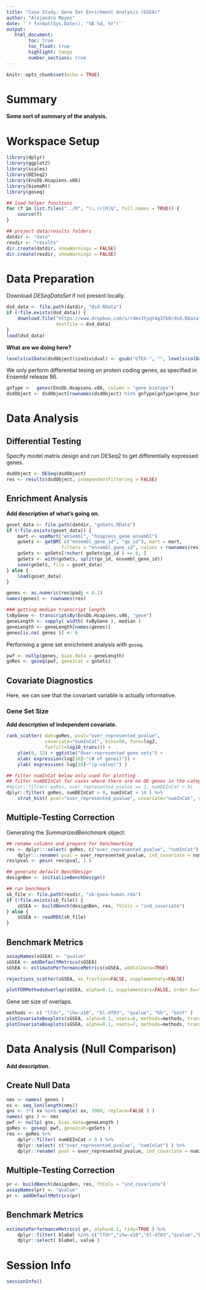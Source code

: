 ```yaml
---
title: "Case Study: Gene Set Enrichment Analysis (GSEA)"
author: "Alejandro Reyes"
date: '`r format(Sys.Date(), "%B %d, %Y")`'
output: 
   html_document:
        toc: true
        toc_float: true
        highlight: tango
        number_sections: true
---
```


```r
knitr::opts_chunk$set(echo = TRUE)
```

# Summary

**Some sort of summary of the analysis.**

# Workspace Setup

```r
library(dplyr)
library(ggplot2)
library(scales)
library(DESeq2)
library(EnsDb.Hsapiens.v86)
library(biomaRt)
library(goseq)

## load helper functions
for (f in list.files("../R", "\\.(r|R)$", full.names = TRUE)) {
    source(f)
}

## project data/results folders
datdir <- "data"
resdir <- "results"
dir.create(datdir, showWarnings = FALSE)
dir.create(resdir, showWarnings = FALSE)
```


# Data Preparation

Download *DESeqDataSet* if not present locally.
	    
```r
dsd_data <- file.path(datdir, "dsd.RData")
if (!file.exists(dsd_data)) {
    download.file("https://www.dropbox.com/s/rdmv3tyqt4g37b0/dsd.RData?dl=1",
                  destfile = dsd_data)
}
load(dsd_data)
```

**What are we doing here?**

```r
levels(colData(dsdObject)$individual) <- gsub("GTEX-", "", levels(colData(dsdObject)$individual))
```

We only perform differential tesing on protein coding genes, as specified in Ensembl release 86. 

```r
gnType <-  genes(EnsDb.Hsapiens.v86, column = "gene_biotype")
dsdObject <- dsdObject[rownames(dsdObject) %in% gnType[gnType$gene_biotype == "protein_coding"]$gene_id, ]
```

# Data Analysis

## Differential Testing 

Specify model matrix design and run DESeq2 to get differentially expressed genes. 

```r
dsdObject <- DESeq(dsdObject)
res <- results(dsdObject, independentFiltering = FALSE)
```

## Enrichment Analysis

**Add description of what's going on.**

```r
goset_data <- file.path(datdir, "goSets.RData")
if (!file.exists(goset_data)) {
    mart <- useMart("ensembl", "hsapiens_gene_ensembl")
    goSets <- getBM( c("ensembl_gene_id", "go_id"), mart = mart,
                    filters = "ensembl_gene_id", values = rownames(res))
    goSets <- goSets[!nchar( goSets$go_id ) == 0, ]
    goSets <- with(goSets, split(go_id, ensembl_gene_id))
    save(goSets, file = goset_data)
} else {
    load(goset_data)
}

genes <- as.numeric(res$padj < 0.1)
names(genes) <- rownames(res)

### getting median transcript length
txByGene <- transcriptsBy(EnsDb.Hsapiens.v86, "gene")
geneLength <- sapply( width( txByGene ), median )
geneLength <- geneLength[names(genes)]
genes[is.na( genes )] <- 0
```

Performing a gene set enrichment analysis with `goseq`.

```r
pwf <- nullp(genes, bias.data = geneLength)
goRes <- goseq(pwf, gene2cat = goSets)
```

## Covariate Diagnostics

Here, we can see that the covariant variable is actually informative.

### Gene Set Size

**Add description of independent covariate.**

```r
rank_scatter( dat=goRes, pval="over_represented_pvalue", 
              covariate="numInCat", bins=50, funx=log2, 
              funfill=log10_trans()) +
    ylim(0, 12) + ggtitle("Over-represented gene sets") +
    xlab( expression(log[10]~"(# of genes)")) +
    ylab( expression(-log[10]~"(p-value)") ) 

```

```r
## filter numInCat below only used for plotting
## filter numDEInCat for cases where there are no DE genes in the category (these are actually not tested)
#dplyr::filter( goRes, over_represented_pvalue == 1, numDEInCat > 0)
dplyr::filter( goRes, numDEInCat > 0, numInCat > 10 ) %>%
    strat_hist( pval="over_represented_pvalue", covariate="numInCat", maxy=10)
```
 
## Multiple-Testing Correction

Generating the *SummarizedBenchmark* object:
 
```r
## rename columns and prepare for benchmarking
res <- dplyr:::select( goRes, c("over_represented_pvalue", "numInCat") ) %>%
    dplyr:::rename( pval = over_represented_pvalue, ind_covariate = numInCat )
res$pval <- pmin( res$pval, 1 )

## generate default BenchDesign
designBen <- initializeBenchDesign()

## run benchmark
sb_file <- file.path(resdir, "sb-gsea-human.rda")
if (!file.exists(sb_file)) {
    sGSEA <- buildBench(designBen, res, ftCols = "ind_covariate")
} else {
    sGSEA <- readRDS(sb_file)
}
```

## Benchmark Metrics

```r
assayNames(sGSEA) <- "qvalue"
sGSEA <- addDefaultMetrics(sGSEA)
sGSEA <- estimatePerformanceMetrics(sGSEA, addColData=TRUE)
```

```r
rejections_scatter(sGSEA, as_fraction=FALSE, supplementary=FALSE)
```
  
```r
plotFDRMethodsOverlap(sGSEA, alpha=0.1, supplementary=FALSE, order.by="freq", nsets=100)
```

Gene set size of overlaps.

```r
methods <- c( "lfdr", "ihw-a10", "bl-df03", "qvalue", "bh", "bonf" )
plotCovariateBoxplots(sGSEA, alpha=0.1, nsets=6, methods=methods, trans=log2)
plotCovariateBoxplots(sGSEA, alpha=0.1, nsets=7, methods=methods, trans=log2, maxNum=5)
```

# Data Analysis (Null Comparison)

**Add description.**

## Create Null Data

```r
nms <- names( genes )
xx <- seq_len(length(nms))
gns <- 1*( xx %in% sample( xx, 1000, replace=FALSE ) )
names( gns ) <- nms
pwf <- nullp( gns, bias.data=geneLength )
goRes <- goseq( pwf, gene2cat=goSets )
res <- goRes %>%
    dplyr::filter( numDEInCat > 0 ) %>%
    dplyr::select( c("over_represented_pvalue", "numInCat") ) %>%
    dplyr::rename( pval = over_represented_pvalue, ind_covariate = numInCat )
```

## Multiple-Testing Correction

```r
pr <- buildBench(designBen, res, ftCols = "ind_covariate")
assayNames(pr) <- "qvalue"
pr <- addDefaultMetrics(pr)
```

## Benchmark Metrics

```r
estimatePerformanceMetrics( pr, alpha=0.1, tidy=TRUE ) %>%
    dplyr::filter( blabel %in% c("lfdr","ihw-a10","bl-df03","qvalue","bh", "bonf") ) %>%
    dplyr::select( blabel, value )
```

# Session Info

```r
sessionInfo()
```

